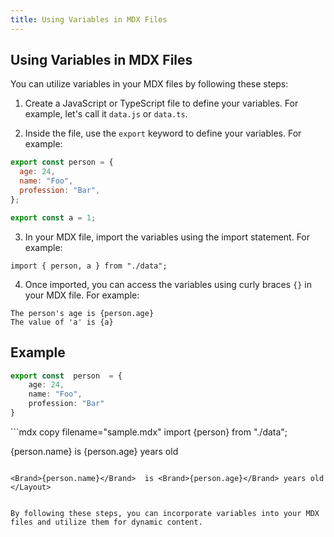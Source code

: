 ```yaml
---
title: Using Variables in MDX Files
---
```




## Using Variables in MDX Files

You can utilize variables in your MDX files by following these steps:

1. Create a JavaScript or TypeScript file to define your variables. For example, let's call it `data.js` or `data.ts`.

2. Inside the file, use the `export` keyword to define your variables. For example:

```jsx copy filename="data.ts"
export const person = {
  age: 24,
  name: "Foo",
  profession: "Bar",
};

export const a = 1;
```

3. In your MDX file, import the variables using the import statement. For example:

```mdx copy filename="sample.mdx"
import { person, a } from "./data";
```

4. Once imported, you can access the variables using curly braces `{}` in your MDX file. For example:

```mdx copy filename="sample.mdx"
The person's age is {person.age}
The value of 'a' is {a}

```

## Example

```ts copy filename="data.ts"
export const  person  = {
    age: 24,
    name: "Foo",
    profession: "Bar"
}
```

<Layout>
```mdx copy filename="sample.mdx"
import {person} from "./data";

<Brand>{person.name}</Brand>  is <Brand>{person.age}</Brand> years old
```

<Brand>{person.name}</Brand>  is <Brand>{person.age}</Brand> years old
</Layout>


By following these steps, you can incorporate variables into your MDX files and utilize them for dynamic content.
